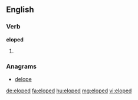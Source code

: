 ==English==

===Verb===
'''eloped'''

# {{past of|elope}}

===Anagrams===
* [[delope#English|delope]]

[[de:eloped]]
[[fa:eloped]]
[[hu:eloped]]
[[mg:eloped]]
[[vi:eloped]]